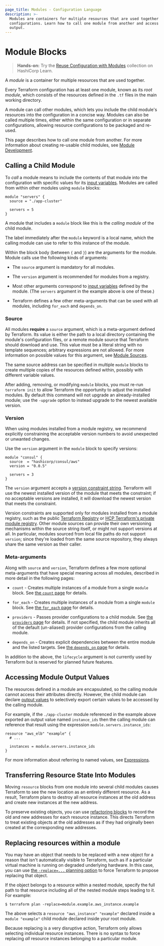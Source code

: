 ```yaml
---
page_title: Modules - Configuration Language
description: >-
  Modules are containers for multiple resources that are used together in
  configurations. Learn how to call one module from another and access module
  output.
---
```


# Module Blocks

> **Hands-on:** Try the [Reuse Configuration with Modules](https://learn.hashicorp.com/collections/terraform/modules?utm_source=WEBSITE&utm_medium=WEB_IO&utm_offer=ARTICLE_PAGE&utm_content=DOCS) collection on HashiCorp Learn.

A _module_ is a container for multiple resources that are used together.

Every Terraform configuration has at least one module, known as its
_root module_, which consists of the resources defined in the `.tf` files in
the main working directory.

A module can call other modules, which lets you include the child module's
resources into the configuration in a concise way. Modules
can also be called multiple times, either within the same configuration or
in separate configurations, allowing resource configurations to be packaged
and re-used.

This page describes how to call one module from another. For more information
about creating re-usable child modules, see [Module Development](/language/modules/develop).

## Calling a Child Module

To _call_ a module means to include the contents of that module into the
configuration with specific values for its
[input variables](/language/values/variables). Modules are called
from within other modules using `module` blocks:

```hcl
module "servers" {
  source = "./app-cluster"

  servers = 5
}
```

A module that includes a `module` block like this is the _calling module_ of the
child module.

The label immediately after the `module` keyword is a local name, which the
calling module can use to refer to this instance of the module.

Within the block body (between `{` and `}`) are the arguments for the module.
Module calls use the following kinds of arguments:

- The `source` argument is mandatory for all modules.

- The `version` argument is recommended for modules from a registry.

- Most other arguments correspond to [input variables](/language/values/variables)
  defined by the module. (The `servers` argument in the example above is one of
  these.)

- Terraform defines a few other meta-arguments that can be used with all
  modules, including `for_each` and `depends_on`.

### Source

All modules **require** a `source` argument, which is a meta-argument defined by
Terraform. Its value is either the path to a local directory containing the
module's configuration files, or a remote module source that Terraform should
download and use. This value must be a literal string with no template
sequences; arbitrary expressions are not allowed. For more information on
possible values for this argument, see [Module Sources](/language/modules/sources).

The same source address can be specified in multiple `module` blocks to create
multiple copies of the resources defined within, possibly with different
variable values.

After adding, removing, or modifying `module` blocks, you must re-run
`terraform init` to allow Terraform the opportunity to adjust the installed
modules. By default this command will not upgrade an already-installed module;
use the `-upgrade` option to instead upgrade to the newest available version.

### Version

When using modules installed from a module registry, we recommend explicitly
constraining the acceptable version numbers to avoid unexpected or unwanted
changes.

Use the `version` argument in the `module` block to specify versions:

```shell
module "consul" {
  source  = "hashicorp/consul/aws"
  version = "0.0.5"

  servers = 3
}
```

The `version` argument accepts a [version constraint string](/language/expressions/version-constraints).
Terraform will use the newest installed version of the module that meets the
constraint; if no acceptable versions are installed, it will download the newest
version that meets the constraint.

Version constraints are supported only for modules installed from a module
registry, such as the public [Terraform Registry](https://registry.terraform.io/)
or [HCP Terraform's private module registry](/cloud-docs/registry).
Other module sources can provide their own versioning mechanisms within the
source string itself, or might not support versions at all. In particular,
modules sourced from local file paths do not support `version`; since
they're loaded from the same source repository, they always share the same
version as their caller.

### Meta-arguments

Along with `source` and `version`, Terraform defines a few more
optional meta-arguments that have special meaning across all modules,
described in more detail in the following pages:

- `count` - Creates multiple instances of a module from a single `module` block.
  See [the `count` page](/language/meta-arguments/count)
  for details.

- `for_each` - Creates multiple instances of a module from a single `module`
  block. See
  [the `for_each` page](/language/meta-arguments/for_each)
  for details.

- `providers` - Passes provider configurations to a child module. See
  [the `providers` page](/language/meta-arguments/module-providers)
  for details. If not specified, the child module inherits all of the default
  (un-aliased) provider configurations from the calling module.

- `depends_on` - Creates explicit dependencies between the entire
  module and the listed targets. See
  [the `depends_on` page](/language/meta-arguments/depends_on)
  for details.

In addition to the above, the `lifecycle` argument is not currently used by
Terraform but is reserved for planned future features.

## Accessing Module Output Values

The resources defined in a module are encapsulated, so the calling module
cannot access their attributes directly. However, the child module can
declare [output values](/language/values/outputs) to selectively
export certain values to be accessed by the calling module.

For example, if the `./app-cluster` module referenced in the example above
exported an output value named `instance_ids` then the calling module
can reference that result using the expression `module.servers.instance_ids`:

```hcl
resource "aws_elb" "example" {
  # ...

  instances = module.servers.instance_ids
}
```

For more information about referring to named values, see
[Expressions](/language/expressions).

## Transferring Resource State Into Modules

Moving `resource` blocks from one module into several child modules causes
Terraform to see the new location as an entirely different resource. As a
result, Terraform plans to destroy all resource instances at the old address
and create new instances at the new address.

To preserve existing objects, you can use
[refactoring blocks](/language/modules/develop/refactoring) to record the old and new
addresses for each resource instance. This directs Terraform to treat existing
objects at the old addresses as if they had originally been created at the
corresponding new addresses.

## Replacing resources within a module

You may have an object that needs to be replaced with a new object for a reason
that isn't automatically visible to Terraform, such as if a particular virtual
machine is running on degraded underlying hardware. In this case, you can use
[the `-replace=...` planning option](/cli/commands/plan#replace-address)
to force Terraform to propose replacing that object.

If the object belongs to a resource within a nested module, specify the full
path to that resource including all of the nested module steps leading to it.
For example:

```shellsession
$ terraform plan -replace=module.example.aws_instance.example
```

The above selects a `resource "aws_instance" "example"` declared inside a
`module "example"` child module declared inside your root module.

Because replacing is a very disruptive action, Terraform only allows selecting
individual resource instances. There is no syntax to force replacing _all_
resource instances belonging to a particular module.
